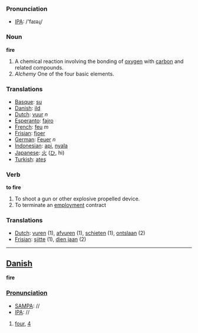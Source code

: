 === Pronunciation ===
*[[w:IPA|IPA]]: /'faɪəɻ/

=== Noun ===

'''fire'''

#A chemical reaction involving the bonding of [[oxygen]] with [[carbon]] and related compounds.
#''Alchemy'' One of the four basic elements.

=== Translations ===
*[[Basque]]: [[su]]
*[[Danish]]: [[ild]]
*[[Dutch]]: [[vuur]] ''n''
*[[Esperanto]]: [[fajro]]
*[[French]]: [[feu]] ''m''
*[[Frisian]]: [[fjoer]]
*[[German]]: [[Feuer]] ''n''
*[[Indonesian]]: [[api]], [[nyala]]
*[[Japanese]]: [[火]] ([[ひ]], hi)
*[[Turkish]]: [[ateş]]

=== Verb ===

'''to fire'''

#To shoot a gun or other explosive propelled device.
#To terminate an [[employment]] contract

=== Translations ===
*[[Dutch]]: [[vuren]] (1), [[afvuren]] (1), [[schieten]] (1), [[ontslaan]] (2)
*[[Frisian]]: [[sjitte]] (1), [[dien jaan]] (2)
----

==[[Danish]]==

'''fire'''

===[[Pronunciation]]===
*[[w:SAMPA|SAMPA]]: //
*[[w:IPA|IPA]]: //

#[[four]], [[4]]